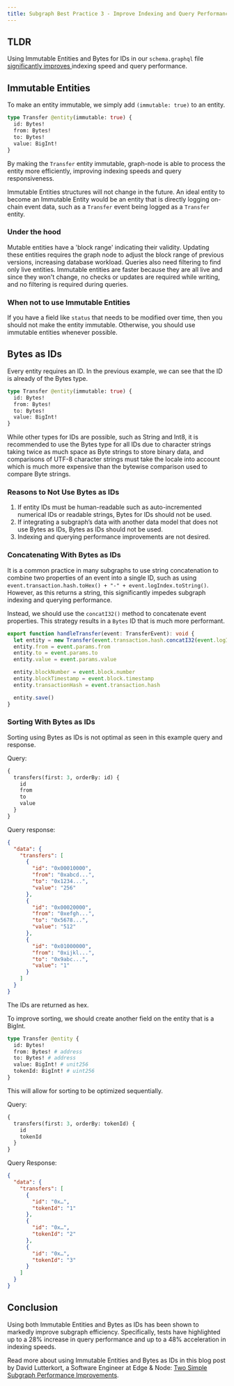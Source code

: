 ```yaml
---
title: Subgraph Best Practice 3 - Improve Indexing and Query Performance by Using Immutable Entities and Bytes as IDs
---
```


## TLDR

Using Immutable Entities and Bytes for IDs in our `schema.graphql` file [significantly improves ](https://thegraph.com/blog/two-simple-subgraph-performance-improvements/) indexing speed and query performance.

## Immutable Entities

To make an entity immutable, we simply add `(immutable: true)` to an entity.

```graphql
type Transfer @entity(immutable: true) {
  id: Bytes!
  from: Bytes!
  to: Bytes!
  value: BigInt!
}
```

By making the `Transfer` entity immutable, graph-node is able to process the entity more efficiently, improving indexing speeds and query responsiveness.

Immutable Entities structures will not change in the future. An ideal entity to become an Immutable Entity would be an entity that is directly logging on-chain event data, such as a `Transfer` event being logged as a `Transfer` entity.

### Under the hood

Mutable entities have a 'block range' indicating their validity. Updating these entities requires the graph node to adjust the block range of previous versions, increasing database workload. Queries also need filtering to find only live entities. Immutable entities are faster because they are all live and since they won't change, no checks or updates are required while writing, and no filtering is required during queries.

### When not to use Immutable Entities

If you have a field like `status` that needs to be modified over time, then you should not make the entity immutable. Otherwise, you should use immutable entities whenever possible.

## Bytes as IDs

Every entity requires an ID. In the previous example, we can see that the ID is already of the Bytes type.

```graphql
type Transfer @entity(immutable: true) {
  id: Bytes!
  from: Bytes!
  to: Bytes!
  value: BigInt!
}
```

While other types for IDs are possible, such as String and Int8, it is recommended to use the Bytes type for all IDs due to character strings taking twice as much space as Byte strings to store binary data, and comparisons of UTF-8 character strings must take the locale into account which is much more expensive than the bytewise comparison used to compare Byte strings.

### Reasons to Not Use Bytes as IDs

1. If entity IDs must be human-readable such as auto-incremented numerical IDs or readable strings, Bytes for IDs should not be used.
2. If integrating a subgraph’s data with another data model that does not use Bytes as IDs, Bytes as IDs should not be used.
3. Indexing and querying performance improvements are not desired.

### Concatenating With Bytes as IDs

It is a common practice in many subgraphs to use string concatenation to combine two properties of an event into a single ID, such as using `event.transaction.hash.toHex() + "-" + event.logIndex.toString()`. However, as this returns a string, this significantly impedes subgraph indexing and querying performance.

Instead, we should use the `concatI32()` method to concatenate event properties. This strategy results in a `Bytes` ID that is much more performant.

```typescript
export function handleTransfer(event: TransferEvent): void {
  let entity = new Transfer(event.transaction.hash.concatI32(event.logIndex.toI32()))
  entity.from = event.params.from
  entity.to = event.params.to
  entity.value = event.params.value

  entity.blockNumber = event.block.number
  entity.blockTimestamp = event.block.timestamp
  entity.transactionHash = event.transaction.hash

  entity.save()
}
```

### Sorting With Bytes as IDs

Sorting using Bytes as IDs is not optimal as seen in this example query and response.

Query:

```graphql
{
  transfers(first: 3, orderBy: id) {
    id
    from
    to
    value
  }
}
```

Query response:

```json
{
  "data": {
    "transfers": [
      {
        "id": "0x00010000",
        "from": "0xabcd...",
        "to": "0x1234...",
        "value": "256"
      },
      {
        "id": "0x00020000",
        "from": "0xefgh...",
        "to": "0x5678...",
        "value": "512"
      },
      {
        "id": "0x01000000",
        "from": "0xijkl...",
        "to": "0x9abc...",
        "value": "1"
      }
    ]
  }
}
```

The IDs are returned as hex.

To improve sorting, we should create another field on the entity that is a BigInt.

```graphql
type Transfer @entity {
  id: Bytes!
  from: Bytes! # address
  to: Bytes! # address
  value: BigInt! # unit256
  tokenId: BigInt! # uint256
}
```

This will allow for sorting to be optimized sequentially.

Query:

```graphql
{
  transfers(first: 3, orderBy: tokenId) {
    id
    tokenId
  }
}
```

Query Response:

```json
{
  "data": {
    "transfers": [
      {
        "id": "0x…",
        "tokenId": "1"
      },
      {
        "id": "0x…",
        "tokenId": "2"
      },
      {
        "id": "0x…",
        "tokenId": "3"
      }
    ]
  }
}
```

## Conclusion

Using both Immutable Entities and Bytes as IDs has been shown to markedly improve subgraph efficiency. Specifically, tests have highlighted up to a 28% increase in query performance and up to a 48% acceleration in indexing speeds.

Read more about using Immutable Entities and Bytes as IDs in this blog post by David Lutterkort, a Software Engineer at Edge & Node: [Two Simple Subgraph Performance Improvements](https://thegraph.com/blog/two-simple-subgraph-performance-improvements/).
